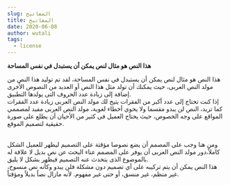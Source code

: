 ```yaml
---
slug: المفاتيح
title: المفاتيح
date: 2020-06-08
author: wutali
tags:
  - license
---
```

<!--StartFragment-->

**هذا النص هو مثال لنص يمكن أن يستبدل في نفس المساحة**

هذا النص هو مثال لنص يمكن أن يستبدل في نفس المساحة، لقد تم توليد هذا النص من مولد النص العربى، حيث يمكنك أن تولد مثل هذا النص أو العديد من النصوص الأخرى إضافة إلى زيادة عدد الحروف التى يولدها التطبيق.\
إذا كنت تحتاج إلى عدد أكبر من الفقرات يتيح لك مولد النص العربى زيادة عدد الفقرات كما تريد، النص لن يبدو مقسما ولا يحوي أخطاء لغوية، مولد النص العربى مفيد لمصممي المواقع على وجه الخصوص، حيث يحتاج العميل فى كثير من الأحيان أن يطلع على صورة حقيقية لتصميم الموقع.

\
ومن هنا وجب على المصمم أن يضع نصوصا مؤقتة على التصميم ليظهر للعميل الشكل كاملاً،دور مولد النص العربى أن يوفر على المصمم عناء البحث عن نص بديل لا علاقة له بالموضوع الذى يتحدث عنه التصميم فيظهر بشكل لا يليق.\
هذا النص يمكن أن يتم تركيبه على أي تصميم دون مشكلة فلن يبدو وكأنه نص منسوخ، غير منظم، غير منسق، أو حتى غير مفهوم. لأنه مازال نصاً بديلاً ومؤقتاً.

<!--EndFragment-->